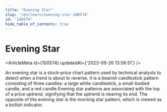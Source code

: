 ```yaml
---
title: "Evening Star"
slug: "/en/learn/evening-star-100574"
id: "100574"
hide_table_of_contents: true
---
```



# Evening Star

<ArticleMeta id={100574} updatedAt={'2023-09-26 13:58:51'} />
<div className='border-solid border-b border-t-0 my-4 border-[var(--ifm-color-gray-300)]' />

An evening star is a stock-price chart pattern used by technical analysts to detect when a trend is about to reverse. It is a bearish candlestick pattern consisting of three candles: a large white candlestick, a small-bodied candle, and a red candle.Evening star patterns are associated with the top of a price uptrend, signifying that the uptrend is nearing its end. The opposite of the evening star is the morning star pattern, which is viewed as a bullish indicator.
